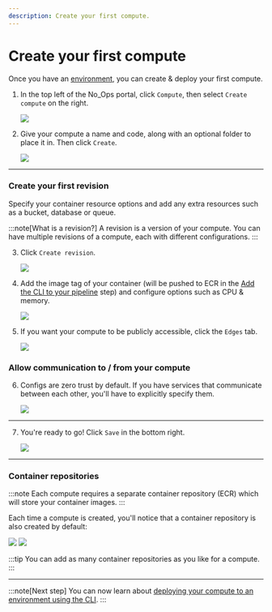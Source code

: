 ```yaml
---
description: Create your first compute.
---
```



# Create your first compute

Once you have an [environment](./create-environment.mdx), you can create & deploy your first compute.

1. In the top left of the No_Ops portal, click `Compute`, then select `Create compute` on the right.

   <Image src="/docs/compute/create_compute.webp" />

2. Give your compute a name and code, along with an optional folder to place it in. Then click `Create`.

   <Image src="/docs/compute/create_compute_form.webp" />

---

### Create your first revision

Specify your container resource options and add any extra resources such as a bucket, database or queue.

:::note[What is a revision?]
A revision is a version of your compute. You can have multiple revisions of a compute, each with different configurations.
:::

3. Click `Create revision`.

   <Image src="/docs/compute/create_revision.webp" />

4. Add the image tag of your container (will be pushed to ECR in the [Add the CLI to your pipeline](./cli/ci-cd-cli) step) and configure options such as CPU & memory.

   <Image src="/docs/compute/container_info.webp" />

5. If you want your compute to be publicly accessible, click the `Edges` tab.

   <Image src="/docs/compute/compute_edges.webp" />

### Allow communication to / from your compute

6. Configs are zero trust by default. If you have services that communicate between each other, you'll have to explicitly specify them.

   <Image src="/docs/compute/allow_access.webp" />

---

7. You're ready to go! Click `Save` in the bottom right.

   <Image src="/docs/compute/save_compute.webp" />

---

### Container repositories

:::note
Each compute requires a separate container repository (ECR) which will store your container images.
:::

Each time a compute is created, you'll notice that a container repository is also created by default:

<Image src="/docs/compute/repository_notification.webp" />

<Image src="/docs/compute/view_repository.webp" />

:::tip
You can add as many container repositories as you like for a compute.
:::

---

:::note[Next step]
You can now learn about [deploying your compute to an environment using the CLI](./cli/ci-cd-cli.mdx).
:::
